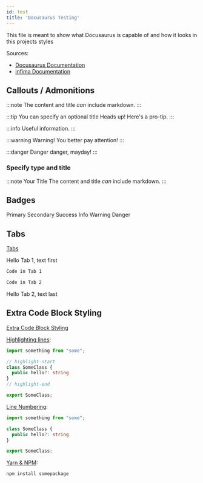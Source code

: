 ```yaml
---
id: test
title: 'Docusaurus Testing'
---
```


This file is meant to show what Docusaurus is capable of and how it looks in this projects styles

Sources:

- [Docusaurus Documentation](https://docusaurus.io/docs/)
- [infima Documentation](https://infima.dev/docs/getting-started/introduction)

## Callouts / Admonitions

:::note
The content and title *can* include markdown.
:::

:::tip You can specify an optional title
Heads up! Here's a pro-tip.
:::

:::info
Useful information.
:::

:::warning
Warning! You better pay attention!
:::

:::danger
Danger danger, mayday!
:::

### Specify type and title

:::note Your Title
The content and title *can* include markdown.
:::

## Badges

<span class="badge badge--primary">Primary</span>
<span class="badge badge--secondary">Secondary</span>
<span class="badge badge--success">Success</span>
<span class="badge badge--info">Info</span>
<span class="badge badge--warning">Warning</span>
<span class="badge badge--danger">Danger</span>

## Tabs

[Tabs](https://docusaurus.io/docs/markdown-features/tabs)

<!--MDX Import section-->


<!--END MDX Import section-->

<Tabs groupId="test-tabs">
  <TabItem value="tab1" label="Tab 1" default>

Hello Tab 1, text first

```txt
Code in Tab 1
```

  </TabItem>
  <TabItem value="tab2" label="Tab 2">

```txt
Code in Tab 2
```

Hello Tab 2, text last

  </TabItem>
</Tabs>

## Extra Code Block Styling

[Extra Code Block Styling](https://docusaurus.io/docs/markdown-features/code-blocks)

[Highlighting lines](https://docusaurus.io/docs/markdown-features/code-blocks#line-highlighting):

```ts
import something from "some";

// highlight-start
class SomeClass {
  public hello?: string
}
// highlight-end

export SomeClass;
```

[Line Numbering](https://docusaurus.io/docs/markdown-features/code-blocks#line-numbering):

```ts showLineNumbers
import something from "some";

class SomeClass {
  public hello?: string
}

export SomeClass;
```

[Yarn & NPM](https://docusaurus.io/docs/markdown-features/code-blocks#npm2yarn-remark-plugin):

```bash npm2yarn
npm install somepackage
```
